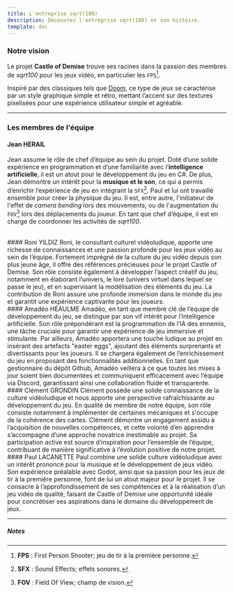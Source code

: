 ```yaml
---
title: L'entreprise sqrt(100)
description: Découvrez l'entreprise sqrt(100) et son histoire.
template: doc
---
```


### Notre vision
Le projet **Castle of Demise** trouve ses racines dans la passion des membres de *sqrt100* pour les jeux vidéo, en particulier les `FPS`[^1]. 

Inspiré par des classiques tels que [Doom](https://github.com/id-Software/DOOM), ce type de jeux se caractérise par un style graphique simple et rétro, mettant l’accent sur des textures pixelisées pour une expérience utilisateur simple et agréable.


*** 

### Les membres de l'équipe
#### Jean HERAIL
Jean assume le rôle de chef d’équipe au sein du projet. 
Doté d’une solide expérience en programmation et d’une familiarité avec l’**intelligence artificielle**, il est un atout pour le développement du jeu en C#.
De plus, Jean démontre un intérêt pour la **musique et le son**, ce qui a permis d’enrichir l’expérience de jeu en intégrant la `SFX`[^2].
Paul et lui ont travaillé ensemble pour créer la physique du jeu. Il est, entre autre, l'initiateur de l'effet de *camera bending* lors des mouvements, ou de l'augmentation du `FOV`[^3] lors des déplacements du joueur.
En tant que chef d’équipe, il est en charge de coordonner les activités de *sqrt100*. 


<br />
#### Roni YILDIZ
Roni, le consultant culturel vidéoludique, apporte une richesse de connaissances et une passion profonde pour les jeux vidéo au sein de l’équipe. 
Fortement imprégné de la culture du jeu vidéo depuis son plus jeune âge, il offre des références précieuses pour le projet Castle of Demise. 
Son rôle consiste également à développer l’aspect créatif du jeu, notamment en élaborant l’univers, le lore (univers virtuel dans lequel se passe le jeu), et en supervisant la modélisation des éléments du jeu. 
La contribution de Roni assure une profonde immersion dans le monde du jeu et garantit une expérience captivante pour les joueurs.


<br />
#### Amadéo HÉAULME
Amadéo, en tant que membre clé de l’équipe de développement du jeu, se distingue par son vif intérêt pour l’intelligence artificielle. 
Son rôle prépondérant est la programmation de l’IA des ennemis, une tâche cruciale pour garantir une expérience de jeu immersive et stimulante. 
Par ailleurs, Amadéo apportera une touche ludique au projet en insérant des artefacts "easter eggs", ajoutant des éléments surprenants et divertissants pour les joueurs. 
Il se chargera également de l’enrichissement du jeu en proposant des fonctionnalités additionnelles. 
En tant que gestionnaire du dépôt Github, Amadéo veillera à ce que toutes les mises à jour soient bien documentées et communiquent efficacement avec l’équipe via Discord, garantissant ainsi une collaboration fluide et transparente.

<br />
#### Clément GRONDIN
Clément possède une solide connaissance de la culture vidéoludique et nous apporte une perspective rafraîchissante au développement du jeu. 
En qualité de membre de notre équipe, son rôle consiste notamment à implémenter de certaines mécaniques et s'occupe de la cohérence des cartes. 
Clément démontre un engagement assidu à l’acquisition de nouvelles compétences, et cette volonté d’en apprendre s’accompagne d’une approche novatrice inestimable au projet. 
Sa participation active est source d’inspiration pour l’ensemble de l’équipe, contribuant de manière significative à l’évolution positive de notre projet.

<br />
#### Paul LACANETTE
Paul combine une solide culture vidéoludique avec un intérêt prononcé pour la musique et le développement de jeux vidéo. 
Son expérience préalable avec Godot, ainsi que sa passion pour les jeux de tir à la première personne, font de lui un atout majeur pour le projet. 
Il se consacre à l’approfondissement de ses compétences et à la réalisation d’un jeu vidéo de qualité, faisant de Castle of Demise une opportunité idéale pour concrétiser ses aspirations dans le domaine du développement de jeux.




***
##### Notes
[^1]: **FPS** : First Person Shooter; jeu de tir à la première personne.
[^2]: **SFX** : Sound Effects; effets sonores.
[^3]: **FOV** : Field Of View; champ de vision.